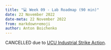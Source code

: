 ---
title: "💻 Week 09 - Lab Roadmap (90 min)"
date: 22 November 2022
date-meta: 22 November 2022
from: markdown+emoji
author: Anton Boichenko
---

CANCELLED due to [UCU Industrial Strike Action](https://www.canva.com/design/DAFSAUPVw6M/0GwGi_L4Zl_rG2oe404okg/view#4).